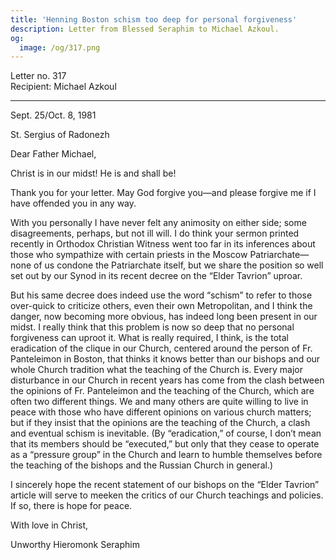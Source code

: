 ```yaml
---
title: 'Henning Boston schism too deep for personal forgiveness'
description: Letter from Blessed Seraphim to Michael Azkoul.
og:
  image: /og/317.png
---
```


<div style={{textAlign:'right', fontFamily:'monospace'}}>Letter no. 317</div>
<div style={{textAlign:'left', fontFamily:'monospace'}}>Recipient: Michael Azkoul</div>

---

Sept. 25/Oct. 8, 1981

St. Sergius of Radonezh

Dear Father Michael,

Christ is in our midst! He is and shall be!

Thank you for your letter. May God forgive you—and please forgive me if I have offended you in any way.

With you personally I have never felt any animosity on either side; some disagreements, perhaps, but not ill will. I do think your sermon printed recently in Orthodox Christian Witness went too far in its inferences about those who sympathize with certain priests in the Moscow Patriarchate— none of us condone the Patriarchate itself, but we share the position so well set out by our Synod in its recent decree on the “Elder Tavrion” uproar.

But his same decree does indeed use the word “schism” to refer to those over-quick to criticize others, even their own Metropolitan, and I think the danger, now becoming more obvious, has indeed long been present in our midst. I really think that this problem is now so deep that no personal forgiveness can uproot it. What is really required, I think, is the total eradication of the clique in our Church, centered around the person of Fr. Panteleimon in Boston, that thinks it knows better than our bishops and our whole Church tradition what the teaching of the Church is. Every major disturbance in our Church in recent years has come from the clash between the opinions of Fr. Panteleimon and the teaching of the Church, which are often two different things. We and many others are quite willing to live in peace with those who have different opinions on various church matters; but if they insist that the opinions are the teaching of the Church, a clash and eventual schism is inevitable. (By “eradication,” of course, I don’t mean that its members should be “executed,” but only that they cease to operate as a “pressure group” in the Church and learn to humble themselves before the teaching of the bishops and the Russian Church in general.)

I sincerely hope the recent statement of our bishops on the “Elder Tavrion” article will serve to meeken the critics of our Church teachings and policies. If so, there is hope for peace.

With love in Christ,

Unworthy Hieromonk Seraphim